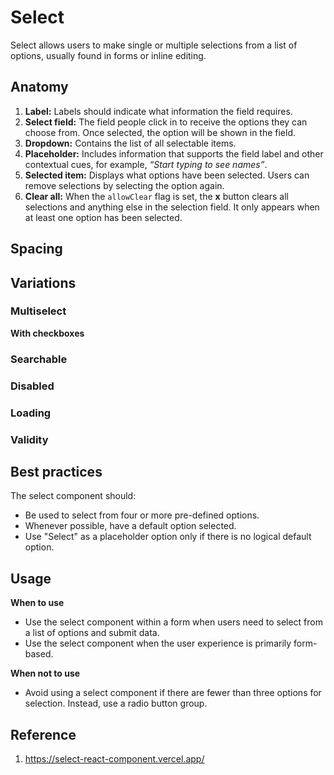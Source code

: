 

<Meta of={SelectStories} />


# Select
Select allows users to make single or multiple selections from a list of options, usually found in forms or inline editing.

<Canvas of={SelectStories.SelectStory} />

## Anatomy

1. **Label:** Labels should indicate what information the field requires.
2. **Select field:** The field people click in to receive the options they can choose from. Once selected, the option will be shown in the field.
3. **Dropdown:** Contains the list of all selectable items.
4. **Placeholder:** Includes information that supports the field label and other contextual cues, for example, *“Start typing to see names”*.
5. **Selected item:** Displays what options have been selected. Users can remove selections by selecting the option again.
6. **Clear all:** When the `allowClear` flag is set, the **x** button clears all selections and anything else in the selection field. It only appears when at least one option has been selected.

## Spacing

## Variations

### Multiselect
<Canvas of={SelectStories.SelectMultiselectStory} />

**With checkboxes**
<Canvas of={SelectStories.SelectWithCheckbox} />


### Searchable
<Canvas of={SelectStories.SelectSearchStory} />

### Disabled
<Canvas of={SelectStories.SelectDisabledStory} />

### Loading
<Canvas of={SelectStories.SelectLoadingStory} />

### Validity
<Canvas of={SelectStories.SelectInvalidStory} />


## Best practices

The select component should:

- Be used to select from four or more pre-defined options.
- Whenever possible, have a default option selected.
- Use "Select" as a placeholder option only if there is no logical default option.

## Usage

**When to use**

- Use the select component within a form when users need to select from a list of options and submit data.
- Use the select component when the user experience is primarily form-based.

**When not to use**

- Avoid using a select component if there are fewer than three options for selection. Instead, use a radio button group.

## Reference

1. https://select-react-component.vercel.app/

